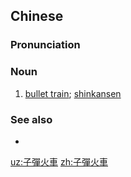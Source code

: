 {{also|子弹火车}}
==Chinese==
{{zh-forms|s=子弹火车|type=22}}

===Pronunciation===
{{zh-pron
|m=zǐdàn huǒchē
|c=zi2 daan6-2 fo2 ce1
|cat=n
}}

===Noun===
{{zh-noun}}

# [[bullet train]]; [[shinkansen]] {{gloss|high-speed train}}

===See also===
* {{zh-l|新幹線}}

[[uz:子彈火車]]
[[zh:子彈火車]]